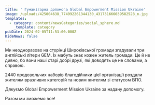 ```yaml
---
title: ' Гуманітарна допомога Global Empowerment Mission Ukraine'
image: /uploads/425004638_774992261344130_431731666039582528_n.jpg
templates:
  - category: content/newsCategories/social_sphere.md
    _template: category
pubDate: 2024-02-05T11:53:00.000Z
hideNews: false
---
```


Ми неодноразово на сторінці Широківської громади згадували три англійські літери GEM. Їх мабуть знає кожен житель громади. Це й не дивно, бо вони наші старі добрі друзі, які доводять це не словами, а справою. 

2440 продовольчих наборів благодійники цієї організації роздали жителям вразливих категорій та новим жителям зі статусом ВПО.

Дякуємо Global Empowerment Mission Ukraine за надану допомогу. 

Разом ми зможемо все!
